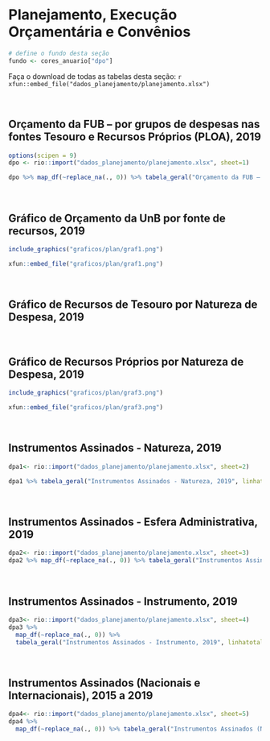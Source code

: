 # Planejamento, Execução Orçamentária e Convênios {#dpo}

```r
# define o fundo desta seção
fundo <- cores_anuario["dpo"]
```

Faça o download de todas as tabelas desta seção: `r xfun::embed_file("dados_planejamento/planejamento.xlsx")`

<br>

## Orçamento da FUB – por grupos de despesas nas fontes Tesouro e Recursos Próprios (PLOA), 2019
```r
options(scipen = 9)
dpo <- rio::import("dados_planejamento/planejamento.xlsx", sheet=1)

dpo %>% map_df(~replace_na(., 0)) %>% tabela_geral("Orçamento da FUB – por grupos de despesas nas fontes Tesouro e Recursos Próprios (PLOA), 2019", linhatotal =  FALSE, colunas = c("Item",	"GRUPO DE DESPESA",	"TESOURO",	"(%)",	"PRÓPRIOS",	"(%)", 	"TOTAL",	"(%)"), tamfonte = 10, fundo = fundo) %>% colorir(dados = dpo) %>% footnote(general = "", general_title = "Fonte: LOA 2019 e OPI2019.")
```

<br>

## Gráfico de Orçamento da UnB por fonte de recursos, 2019
```r
include_graphics("graficos/plan/graf1.png")

xfun::embed_file("graficos/plan/graf1.png")
```

<br>

## Gráfico de Recursos de Tesouro por Natureza de Despesa, 2019

<br>

## Gráfico de Recursos Próprios por Natureza de Despesa, 2019
```r
include_graphics("graficos/plan/graf3.png")

xfun::embed_file("graficos/plan/graf3.png")
```

<br>


## Instrumentos Assinados - Natureza, 2019
```r

dpa1<- rio::import("dados_planejamento/planejamento.xlsx", sheet=2)

dpa1 %>% tabela_geral("Instrumentos Assinados - Natureza, 2019", linhatotal = TRUE, colunas = c("Natureza", "Quantidade"), tamfonte = 10, fundo = fundo) %>% colorir(dados = dpa1) %>%  footnote(general = "", general_title = "Fonte: DPA")

```

<br>

## Instrumentos Assinados - Esfera Administrativa, 2019
```r
dpa2<- rio::import("dados_planejamento/planejamento.xlsx", sheet=3)
dpa2 %>% map_df(~replace_na(., 0)) %>% tabela_geral("Instrumentos Assinados - Esfera Administrativa, 2019", linhatotal =  FALSE, colunas = c("Esfera Administrativa", "Quantidade"), tamfonte = 10, fundo = fundo) %>% colorir(dados = dpa2) %>% footnote(general = "", general_title = "Fonte: DPA")
```

<br>

## Instrumentos Assinados - Instrumento, 2019
```r
dpa3<- rio::import("dados_planejamento/planejamento.xlsx", sheet=4)
dpa3 %>% 
  map_df(~replace_na(., 0)) %>% 
  tabela_geral("Instrumentos Assinados - Instrumento, 2019", linhatotal =  TRUE,colunas = c("Instrumento", "Quantidade"), tamfonte = 10, fundo = fundo) %>% colorir(dados = dpa3) %>% footnote(general = "", general_title = "Fonte: DPA")
```

<br>

## Instrumentos Assinados (Nacionais e Internacionais), 2015 a 2019
```r
dpa4<- rio::import("dados_planejamento/planejamento.xlsx", sheet=5)
dpa4 %>% 
  map_df(~replace_na(., 0)) %>% tabela_geral("Instrumentos Assinados (Nacionais e Internacionais), 2015 a 2019", linhatotal =  TRUE, colunas = c("Convênios", "2015", "2016", "2017", "2018", "2019"), tamfonte = 10, fundo = fundo) %>% colorir(dados = dpa4) %>% footnote(general = "",general_title = "Fonte: DPA")
```

<br>